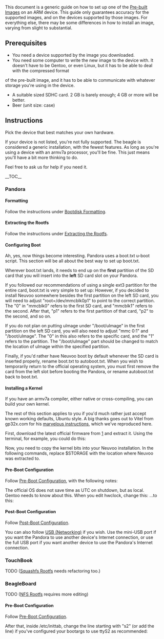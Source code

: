 This document is a generic guide on how to set up one of the [[Pre-built Images]] on an ARM device. This guide only guarantees accuracy for the supported 
images, and on the devices supported by those images. For everything else, there may be some differences in how to install an image, varying from slight to substantial.

== Prerequisites ==
* You need a device supported by the image you downloaded.
* You need some computer to write the new image to the device with. It doesn't have to be Gentoo, or even Linux, but it has to be able to deal with the compressed format 
of the pre-built image, and it has to be able to communicate with whatever storage you're using in the device.
* A suitable sized SDHC card. 2 GB is barely enough; 4 GB or more will be better.
* Beer (unit size: case)

== Instructions ==
Pick the device that best matches your own hardware.

If your device is not listed, you're not fully supported. The beagle is considered a generic installation, with the fewest features. As long as you're using a device 
with an armv7a processor, you'll be fine. This just means you'll have a bit more thinking to do.

Feel free to ask us for help if you need it.

__TOC__

=== Pandora ===

==== Formatting ====
Follow the instructions under [[Bootdisk Formatting]].
==== Extracting the Rootfs ====
Follow the instructions under [[Extracting the Rootfs]].
==== Configuring Boot ====
Ah, yes, now things become interesting. Pandora uses a boot.txt u-boot script. This section will be all about the best way to set up boot.txt.

Wherever boot.txt lands, it needs to end up on the '''first''' partition of the SD card that you will insert into the '''left''' SD card slot on your Pandora.

If you followed our recommendations of using a single ext3 partition for the entire card, boot.txt is very simple to set up:
{{File|/boot.txt|<pre>
setenv bootargs root=/dev/mmcblk0p1 rw rootdelay=2 vram=6272K omapfb.vram=0:3000K quiet
ext2load mmc 0:1 0x80300000 /boot/uImage
bootm 0x80300000
</pre>}}
However, if you decided to install Neuvoo somewhere besides the first partition on the left SD card, you will need to adjust "root=/dev/mmcblk0p1" to point to the 
correct partition. The "0" in "mmcblk0" refers to the first SD card, and "mmcblk1" refers to the second. After that, "p1" refers to the first partition of that card, 
"p2" to the second, and so on.

If you do not plan on putting uImage under "/boot/uImage" in the first partition on the left SD card, you will also need to adjust "mmc 0:1" and "/boot/uImage". The "0" 
in this also refers to the specific card, and the "1" refers to the partition. The "/boot/uImage" part should be changed to match the location of uImage within the 
specified partition.

Finally, if you'd rather have Neuvoo boot by default whenever the SD card is inserted properly, rename boot.txt to autoboot.txt. When you wish to temporarily return to 
the official operating system, you must first remove the card from the left slot before booting the Pandora, or rename autoboot.txt back to boot.txt.

==== Installing a Kernel ====
If you have an armv7a compiler, either native or cross-compiling, you can build your own kernel. {{Note|Kernel building instructions are WIP.}}

The rest of this section applies to you if you'd much rather just accept known working defaults, Ubuntu style. A big thanks goes out to Vitel from gp32x.com for his 
[http://vminko.org/pandora/base marvelous instructions], which we've reproduced here.

First, download the latest official firmware from [http://openpandora.org/firmware/pandora-rootfs.tar.bz2] and extract it. Using the terminal, for example, you could do 
this:
{{Command|<nowiki>wget http://openpandora.org/firmware/pandora-rootfs.tar.bz2</nowiki>}}
{{Command|<nowiki>mkdir pandora-rootfs</nowiki>}}
{{Command|<nowiki>tar -xvf pandora-rootfs.tar.bz2 -C pandora-rootfs</nowiki>}}

Now, you need to copy the kernel bits into your Neuvoo installation. In the following commands, replace $STORAGE with the location where Neuvoo was extracted to.
{{Command|<nowiki>cp -r pandora-rootfs/boot/uImage* $STORAGE/boot</nowiki>}}
{{Note|pandora-rootfs/boot/uImage is a symlink last we checked. Make sure $STORAGE/boot/uImage is a symlink when you're done copying.}}
{{Command|<nowiki>cp -r pandora-rootfs/lib/modules $STORAGE/lib</nowiki>}}
{{Command|<nowiki>cp -r pandora-rootfs/lib/firmware $STORAGE/lib</nowiki>}}

==== Pre-Boot Configuration ====
Follow [[Pre-Boot Configuration]], with the following notes:

The official OS does not save time as UTC on shutdown, but as local. Gentoo needs to know about this. When you edit hwclock, change this:
{{File|$STORAGE/etc/conf.d/hwclock|<pre>
clock="UTC"
</pre>
}}
...to this:
{{File|$STORAGE/etc/conf.d/hwclock|<pre>
clock="local"
</pre>
}}

==== Post-Boot Configuration ====
Follow [[Post-Boot Configuration]].

You can also follow [[USB Networking|USB (Networking)]] if you wish. Use the mini-USB port if you want the Pandora to use another device's Internet connection, or use the full USB port if you want another device to use the Pandora's Internet connection.

=== TouchBook ===
TODO ([[Squashfs Rootfs]] needs refactoring too.)

=== BeagleBoard ===
TODO ([[NFS Rootfs]] requires more editing)

==== Pre-Boot Configuration ====
Follow [[Pre-Boot Configuration]].

After that, inside /etc/inittab, change the line starting with "s2" (or add the line) if you've configured your bootargs to use ttyS2 as recommended:
{{File|/etc/inittab/<pre>
s2:2345:respawn:/sbin/agetty 115200 ttyS2 vt102
</pre>}}
